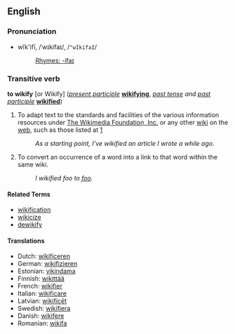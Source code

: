 ==English==

===Pronunciation===
*wĭk'ifī, /ˈwɪkifaɪ/, /<tt>"wIkifaI</tt>/
*:[[Rhymes:English:-ifaɪ|Rhymes: -ifaɪ]]

===Transitive verb===
'''to wikify''' [or Wikify] (''[[present participle]]'' '''[[wikifying]]''', ''[[past tense]] and [[past participle]]'' '''[[wikified]]''')

# To adapt text to the standards and facilities of the various information resources under [[w:Wikimedia|The Wikimedia Foundation, Inc.]] or any other [[wiki]] on the [[web]], such as those listed at [http://www.worldwidewiki.net/wiki/SwitchWiki]
#: ''As a starting point, I've wikified an article I wrote a while ago.''
# To convert an occurrence of a word into a link to that word within the same wiki.
#: ''I wikified foo to [[foo]].''

====Related Terms====
*[[wikification]]
*[[wikicize]]
*[[dewikify]]

====Translations====
*Dutch: [[wikificeren]]
*German: [[wikifizieren]]
*Estonian: [[vikindama]]
*Finnish: [[wikittää]]
*French: [[wikifier]]
*Italian: [[wikificare]]
*Latvian: [[wikificēt]]
*Swedish: [[wikifiera]]
*Danish: [[wikifere]]
*Romanian: [[wikifa]]